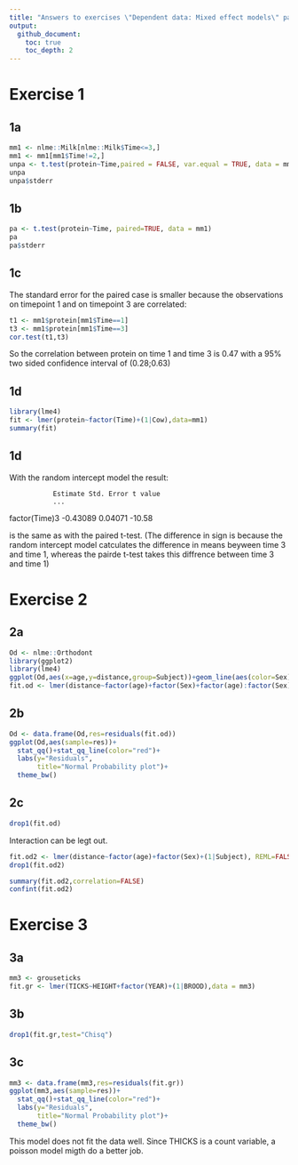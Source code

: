 ```yaml
---
title: "Answers to exercises \"Dependent data: Mixed effect models\" part 1"
output:
  github_document:
    toc: true
    toc_depth: 2
---
```


# Exercise 1

## 1a
```r
mm1 <- nlme::Milk[nlme::Milk$Time<=3,]
mm1 <- mm1[mm1$Time!=2,]
unpa <- t.test(protein~Time,paired = FALSE, var.equal = TRUE, data = mm1)
unpa
unpa$stderr
```

## 1b
```r
pa <- t.test(protein~Time, paired=TRUE, data = mm1)
pa
pa$stderr
```

## 1c
The standard error for the paired case is smaller because the observations on timepoint 1 and on timepoint 3 are correlated:
```r
t1 <- mm1$protein[mm1$Time==1]
t3 <- mm1$protein[mm1$Time==3]
cor.test(t1,t3)
```
So the correlation between protein on time 1 and time 3 is 0.47 with a 95% two sided confidence interval of (0.28;0.63)

## 1d
```r
library(lme4)
fit <- lmer(protein~factor(Time)+(1|Cow),data=mm1)
summary(fit)
```
## 1d

With the random intercept model the result:

               Estimate Std. Error t value  
               ...
factor(Time)3 -0.43089    0.04071  -10.58

is the same as with the paired t-test. (The difference in sign is because the random intercept model catculates the difference in means beyween time 3 and time 1, whereas the pairde t-test takes this diffrence between time 3 and time 1)

# Exercise 2

## 2a
```r
Od <- nlme::Orthodont
library(ggplot2)
library(lme4)
ggplot(Od,aes(x=age,y=distance,group=Subject))+geom_line(aes(color=Sex))
fit.od <- lmer(distance~factor(age)+factor(Sex)+factor(age):factor(Sex)+(1|Subject), REML=FALSE, data = Od)
```

## 2b
```r
Od <- data.frame(Od,res=residuals(fit.od))
ggplot(Od,aes(sample=res))+
  stat_qq()+stat_qq_line(color="red")+
  labs(y="Residuals",
       title="Normal Probability plot")+
  theme_bw()
```

## 2c
```r
drop1(fit.od)
```

Interaction can be legt out.
```r
fit.od2 <- lmer(distance~factor(age)+factor(Sex)+(1|Subject), REML=FALSE, data = Od)
drop1(fit.od2)
```

```r
summary(fit.od2,correlation=FALSE)
confint(fit.od2)
```

# Exercise 3

## 3a

```r
mm3 <- grouseticks
fit.gr <- lmer(TICKS~HEIGHT+factor(YEAR)+(1|BROOD),data = mm3)
```

## 3b

```r
drop1(fit.gr,test="Chisq")
```

## 3c

```r
mm3 <- data.frame(mm3,res=residuals(fit.gr))
ggplot(mm3,aes(sample=res))+
  stat_qq()+stat_qq_line(color="red")+
  labs(y="Residuals",
       title="Normal Probability plot")+
  theme_bw()
```

This model does not fit the data well. Since THICKS is a count variable, a poisson model migth do a better job.

